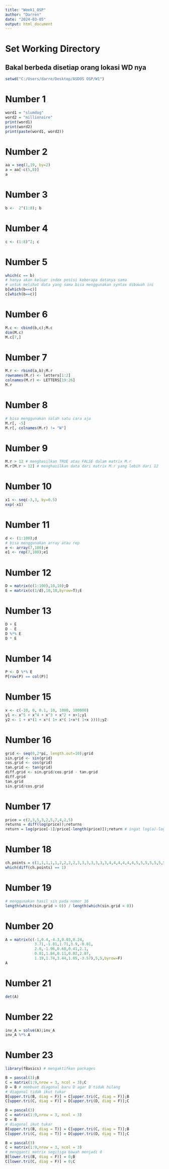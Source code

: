 ```yaml
---
title: "Week1_OSP"
author: "Darren"
date: "2024-03-05"
output: html_document
---
```


# Set Working Directory
## Bakal berbeda disetiap orang lokasi WD nya
```r
setwd("C:/Users/darre/Desktop/ASDOS OSP/W1")
```

# Number 1
```r
word1 = "slumdog"
word2 = "millionaire"
print(word1)
print(word2)
print(paste(word1, word2))
```

# Number 2
```r
aa = seq(1,19, by=2)
a = aa[-c(5,8)]
a
```

# Number 3
```r
b <-  2^(1:8); b
```

# Number 4
```r
c <- (1:8)^2; c
```

# Number 5
```r
which(c == b) 
# hanya akan keluar index posisi keberapa datanya sama
# untuk melihat data yang sama bisa menggunakan syntax dibawah ini
b[which(b==c)]
c[which(b==c)]
```

# Number 6
```r
M.c <- cbind(b,c);M.c
dim(M.c)
M.c[7,]
```

# Number 7
```r
M.r <- rbind(a,b);M.r
rownames(M.r) <- letters[1:2]
colnames(M.r) <- LETTERS[19:26]
M.r
```

# Number 8
```r
# bisa menggunakan salah satu cara aja
M.r[, -5]
M.r[, colnames(M.r) != "W"]
```

# Number 9
```r
M.r > 12 # menghasilkan TRUE atau FALSE dalam matrix M.r
M.r[M.r > 12] # menghasilkan data dari matrix M.r yang lebih dari 12
```

# Number 10
```r
x1 <- seq(-3,3, by=0.5)
exp(-x1)
```

# Number 11
```r
d <- (1:100);d
# bisa menggunakan array atau rep
e <- array(7,100);e
e1 <- rep(7,100);e1
```

# Number 12
```r
D = matrix(c(1:100),10,10);D
E = matrix(c(1/d),10,10,byrow=T);E
```

# Number 13
```r
D + E
D - E
D %*% E
D * E
```

# Number 14
```r
P <- D %*% E
P[row(P) == col(P)]
```

# Number 15
```r
x <- c(-10, 0, 0.1, 10, 1000, 100000)
y1 <- x^5 + x^4 + x^3 + x^2 + x+1;y1
y2 <- 1 + x*(1 + x*( 1+ x*( 1+x*( 1+x ))));y2
```

# Number 16
```r
grid <- seq(0,2*pi, length.out=10);grid
sin.grid <- sin(grid)
cos.grid <- cos(grid)
tan.grid <- tan(grid)
diff.grid <- sin.grid/cos.grid - tan.grid
diff.grid
tan.grid
sin.grid/cos.grid
```

# Number 17
```r
price = c(2,3,5,3,2,5,7,4,2,5)
returns = diff(log(price));returns
return = log(price[-1]/price[-length(price)]);return # ingat log(a)-log(b) = log(a/b)
```

# Number 18
```r
ch.points = c(1,1,1,1,1,2,2,2,2,3,3,3,3,3,3,3,4,4,4,4,4,4,5,5,5,5,5,5,5,5,5,6,6,6,6,6)
which(diff(ch.points) == 1)
```

# Number 19
```r
# menggunakan hasil sin pada nomor 16
length(which(sin.grid > 0)) / length(which(sin.grid < 0))
```

# Number 20
```r
A = matrix(c(-1,0.4,-4.3,0.03,0.24,
             3.71,-1.81,1.71,3.9,-0.01,
             2.8,-1.96,0.68,0.41,2.1,
             0.01,1.84,0.11,0.02,2.87,
             1.19,1.74,3.44,1.05,-3.57),5,5,byrow=F)
A
```

# Number 21
```r
det(A)
```

# Number 22
```r
inv_A = solve(A);inv_A
inv_A %*% A
```

# Number 23
```r
library(fBasics) # mengaktifkan packages

B = pascal(3);B
C = matrix(1:9,nrow = 3, ncol = 3);C
D = B # membuat diagonal baru D agar B tidak hilang
# diagonal tidak ikut tukar
B[upper.tri(B, diag = F)] = C[upper.tri(C, diag = F)];B
C[upper.tri(C, diag = F)] = D[upper.tri(D, diag = F)];C
```

```r
B = pascal(3)
C = matrix(1:9,nrow = 3, ncol = 3)
D = B
# diagonal ikut tukar
B[upper.tri(B, diag = T)] = C[upper.tri(C, diag = T)];B
C[upper.tri(C, diag = T)] = D[upper.tri(D, diag = T)];C
```

```r
B = pascal(3)
C = matrix(1:9,nrow = 3, ncol = 3)
# mengganti matrix segitiga bawah menjadi 0
B[lower.tri(B, diag = F)] = 0;B
C[lower.tri(C, diag = F)] = 0;C
```

